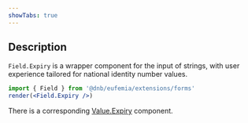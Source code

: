 ```yaml
---
showTabs: true
---
```


## Description

`Field.Expiry` is a wrapper component for the input of strings, with user experience tailored for national identity number values.

```jsx
import { Field } from '@dnb/eufemia/extensions/forms'
render(<Field.Expiry />)
```

There is a corresponding [Value.Expiry](/uilib/extensions/forms/create-component/Value/Expiry) component.
